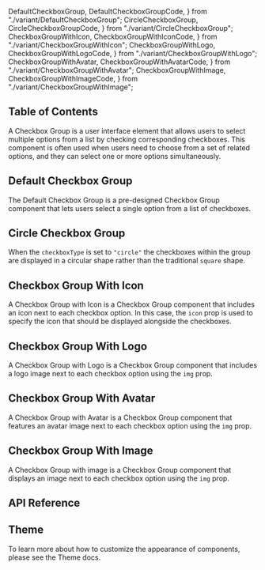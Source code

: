   DefaultCheckboxGroup,
  DefaultCheckboxGroupCode,
} from "./variant/DefaultCheckboxGroup";
  CircleCheckboxGroup,
  CircleCheckboxGroupCode,
} from "./variant/CircleCheckboxGroup";
  CheckboxGroupWithIcon,
  CheckboxGroupWithIconCode,
} from "./variant/CheckboxGroupWithIcon";
  CheckboxGroupWithLogo,
  CheckboxGroupWithLogoCode,
} from "./variant/CheckboxGroupWithLogo";
  CheckboxGroupWithAvatar,
  CheckboxGroupWithAvatarCode,
} from "./variant/CheckboxGroupWithAvatar";
  CheckboxGroupWithImage,
  CheckboxGroupWithImageCode,
} from "./variant/CheckboxGroupWithImage";


## Table of Contents

A Checkbox Group is a user interface element that allows users to select multiple options from a list by checking corresponding checkboxes. This component is often used when users need to choose from a set of related options, and they can select one or more options simultaneously.

## Default Checkbox Group

The Default Checkbox Group is a pre-designed Checkbox Group component that lets users select a single option from a list of checkboxes.

<CodePreview github="CheckboxGroup" code={DefaultCheckboxGroupCode}>
  <DefaultCheckboxGroup />
</CodePreview>

## Circle Checkbox Group

When the `checkboxType` is set to `"circle"` the checkboxes within the group are displayed in a circular shape rather than the traditional `square` shape.

<CodePreview github="CheckboxGroup" code={CircleCheckboxGroupCode}>
  <CircleCheckboxGroup />
</CodePreview>

## Checkbox Group With Icon

A Checkbox Group with Icon is a Checkbox Group component that includes an icon next to each checkbox option. In this case, the `icon` prop is used to specify the icon that should be displayed alongside the checkboxes.

<CodePreview github="CheckboxGroup" code={CheckboxGroupWithIconCode}>
  <CheckboxGroupWithIcon />
</CodePreview>

## Checkbox Group With Logo

A Checkbox Group with Logo is a Checkbox Group component that includes a logo image next to each checkbox option using the `img` prop.

<CodePreview github="CheckboxGroup" code={CheckboxGroupWithLogoCode}>
  <CheckboxGroupWithLogo />
</CodePreview>

## Checkbox Group With Avatar

A Checkbox Group with Avatar is a Checkbox Group component that features an avatar image next to each checkbox option using the `img` prop.

<CodePreview github="CheckboxGroup" code={CheckboxGroupWithAvatarCode}>
  <CheckboxGroupWithAvatar />
</CodePreview>

## Checkbox Group With Image

A Checkbox Group with image is a Checkbox Group component that displays an image next to each checkbox option using the `img` prop.

<CodePreview github="CheckboxGroup" code={CheckboxGroupWithImageCode}>
  <CheckboxGroupWithImage />
</CodePreview>

## API Reference

<ComponentApi data={checkboxGroupApiData} />

## Theme

To learn more about how to customize the appearance of components, please see the Theme docs.

<CssThemePreview code={useTheme().theme.checkboxGroup} />
